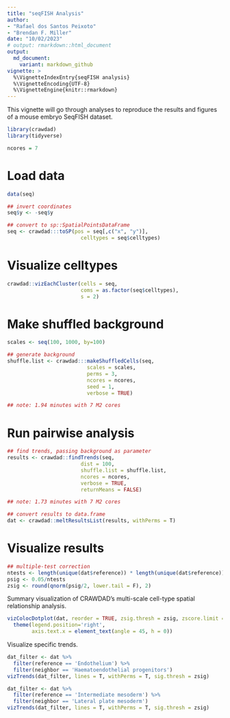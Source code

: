 ```yaml
---
title: "seqFISH Analysis"
author: 
- "Rafael dos Santos Peixoto"
- "Brendan F. Miller"
date: "10/02/2023"
# output: rmarkdown::html_document
output:
  md_document:
    variant: markdown_github
vignette: >
  %\VignetteIndexEntry{seqFISH analysis}
  %\VignetteEncoding{UTF-8}
  %\VignetteEngine{knitr::rmarkdown}
---
```


This vignette will go through analyses to reproduce the results and figures of a mouse embryo SeqFISH dataset.

```r

library(crawdad)
library(tidyverse)

```

```r

ncores = 7

```

# Load data

```r

data(seq)

## invert coordinates
seq$y <- -seq$y

## convert to sp::SpatialPointsDataFrame
seq <- crawdad:::toSP(pos = seq[,c("x", "y")],
                        celltypes = seq$celltypes)

```

# Visualize celltypes

```r

crawdad::vizEachCluster(cells = seq,
                        coms = as.factor(seq$celltypes),
                        s = 2)

```

# Make shuffled background

```r

scales <- seq(100, 1000, by=100)

```

```r

## generate background
shuffle.list <- crawdad:::makeShuffledCells(seq,
                          scales = scales,
                          perms = 3,
                          ncores = ncores,
                          seed = 1,
                          verbose = TRUE)

## note: 1.94 minutes with 7 M2 cores

```

# Run pairwise analysis

```r

## find trends, passing background as parameter
results <- crawdad::findTrends(seq,
                        dist = 100,
                        shuffle.list = shuffle.list,
                        ncores = ncores,
                        verbose = TRUE,
                        returnMeans = FALSE)

## note: 1.73 minutes with 7 M2 cores

```

```r

## convert results to data.frame
dat <- crawdad::meltResultsList(results, withPerms = T)

```


# Visualize results

```r

## multiple-test correction
ntests <- length(unique(dat$reference)) * length(unique(dat$reference))
psig <- 0.05/ntests
zsig <- round(qnorm(psig/2, lower.tail = F), 2)

```

Summary visualization of CRAWDAD’s multi-scale cell-type spatial relationship analysis.

```r

vizColocDotplot(dat, reorder = TRUE, zsig.thresh = zsig, zscore.limit = zsig*2) +
  theme(legend.position='right',
        axis.text.x = element_text(angle = 45, h = 0))

```

Visualize specific trends.

```r

dat_filter <- dat %>% 
  filter(reference == 'Endothelium') %>% 
  filter(neighbor == 'Haematoendothelial progenitors')
vizTrends(dat_filter, lines = T, withPerms = T, sig.thresh = zsig)

```

```r

dat_filter <- dat %>% 
  filter(reference == 'Intermediate mesoderm') %>% 
  filter(neighbor == 'Lateral plate mesoderm')
vizTrends(dat_filter, lines = T, withPerms = T, sig.thresh = zsig)

```
